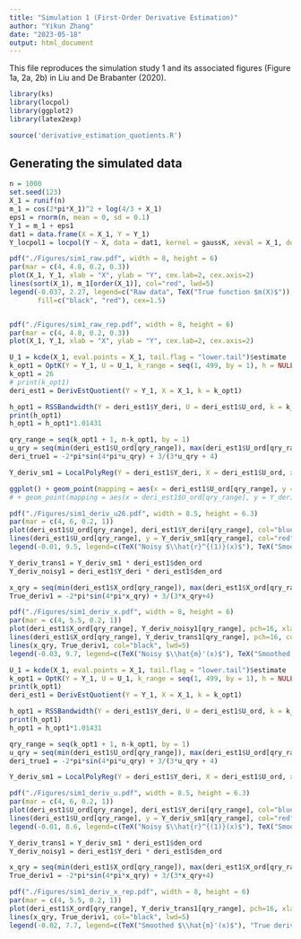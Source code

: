```yaml
---
title: "Simulation 1 (First-Order Derivative Estimation)"
author: "Yikun Zhang"
date: "2023-05-18"
output: html_document
---
```


This file reproduces the simulation study 1 and its associated figures (Figure 1a, 2a, 2b) in Liu and De Brabanter (2020). 

```r
library(ks)
library(locpol)
library(ggplot2)
library(latex2exp)

source('derivative_estimation_quotients.R')
```

## Generating the simulated data

```r
n = 1000
set.seed(123)
X_1 = runif(n)
m_1 = cos(2*pi*X_1)^2 + log(4/3 + X_1)
eps1 = rnorm(n, mean = 0, sd = 0.1)
Y_1 = m_1 + eps1
dat1 = data.frame(X = X_1, Y = Y_1)
Y_locpol1 = locpol(Y ~ X, data = dat1, kernel = gaussK, xeval = X_1, deg = 3)
```

```r
pdf("./Figures/sim1_raw.pdf", width = 8, height = 6)
par(mar = c(4, 4.8, 0.2, 0.3))  
plot(X_1, Y_1, xlab = "X", ylab = "Y", cex.lab=2, cex.axis=2)
lines(sort(X_1), m_1[order(X_1)], col="red", lwd=5)
legend(-0.037, 2.27, legend=c("Raw data", TeX("True function $m(X)$")),
       fill=c("black", "red"), cex=1.5)


pdf("./Figures/sim1_raw_rep.pdf", width = 8, height = 6)
par(mar = c(4, 4.8, 0.2, 0.3))  
plot(X_1, Y_1, xlab = "X", ylab = "Y", cex.lab=2, cex.axis=2)
```

```r
U_1 = kcde(X_1, eval.points = X_1, tail.flag = "lower.tail")$estimate
k_opt1 = OptK(Y = Y_1, U = U_1, k_range = seq(1, 499, by = 1), h = NULL, kern = gaussK)
k_opt1 = 26
# print(k_opt1)
deri_est1 = DerivEstQuotient(Y = Y_1, X = X_1, k = k_opt1)

h_opt1 = RSSBandwidth(Y = deri_est1$Y_deri, U = deri_est1$U_ord, k = k_opt1, h_range = seq(0.04, 0.1, by = 0.005), deg = 3)
print(h_opt1)
h_opt1 = h_opt1*1.01431

qry_range = seq(k_opt1 + 1, n-k_opt1, by = 1)
u_qry = seq(min(deri_est1$U_ord[qry_range]), max(deri_est1$U_ord[qry_range]), length.out = 100)
deri_true1 = -2*pi*sin(4*pi*u_qry) + 3/(3*u_qry + 4)

Y_deriv_sm1 = LocalPolyReg(Y = deri_est1$Y_deri, X = deri_est1$U_ord, xeval = deri_est1$U_ord, h = h_opt1, kern = gaussK, deg = 3, deriv_ord = 0)

ggplot() + geom_point(mapping = aes(x = deri_est1$U_ord[qry_range], y = deri_est1$Y_deri[qry_range]), size = 0.7, color = "blue") + geom_line(mapping = aes(x = u_qry, y = deri_true1), color = "red", linetype = "dashed", size = 1) + theme_bw(base_size = 22) + xlab("u") + ylab(TeX("y', $\\hat{r}'(u)$"))
# + geom_point(mapping = aes(x = deri_est1$U_ord[qry_range], y = Y_deriv_sm1[qry_range]), size = 1, color = "green") 
```

```r
pdf("./Figures/sim1_deriv_u26.pdf", width = 8.5, height = 6.3)
par(mar = c(4, 6, 0.2, 1))  
plot(deri_est1$U_ord[qry_range], deri_est1$Y_deri[qry_range], col="blue", pch=20, xlab = "U", ylab = TeX("$\\hat{Y}^{(1)}, \\hat{r}^{(1)}(u)$"), cex.lab=2, cex.axis=2)
lines(deri_est1$U_ord[qry_range], y = Y_deriv_sm1[qry_range], col="red", lwd=5, lty="dashed")
legend(-0.01, 9.5, legend=c(TeX("Noisy $\\hat{r}^{(1)}(x)$"), TeX("Smoothed $\\hat{r}^{(1)}(x)$")), fill=c("blue", "red"), cex=1.5)
```


```r
Y_deriv_trans1 = Y_deriv_sm1 * deri_est1$den_ord
Y_deriv_noisy1 = deri_est1$Y_deri * deri_est1$den_ord

x_qry = seq(min(deri_est1$X_ord[qry_range]), max(deri_est1$X_ord[qry_range]), length.out = 100)
True_deriv1 = -2*pi*sin(4*pi*x_qry) + 3/(3*x_qry+4)

pdf("./Figures/sim1_deriv_x.pdf", width = 8, height = 6)
par(mar = c(4, 5.5, 0.2, 1))
plot(deri_est1$X_ord[qry_range], Y_deriv_noisy1[qry_range], pch=16, xlab = "X", ylab = TeX("$m'(x), \\hat{m}'(x)$"), col="blue", cex.lab=2, cex.axis=2, cex=0.7)
lines(deri_est1$X_ord[qry_range], Y_deriv_trans1[qry_range], pch=16, col="red", cex=0.7, lty="dashed", lwd=5)
lines(x_qry, True_deriv1, col="black", lwd=5)
legend(-0.03, 9.7, legend=c(TeX("Noisy $\\hat{m}'(x)$"), TeX("Smoothed $\\hat{m}'(x)$"), "True derivative"), fill=c("blue", "red", "black"), cex=1.5)
```


```r
U_1 = kcde(X_1, eval.points = X_1, tail.flag = "lower.tail")$estimate
k_opt1 = OptK(Y = Y_1, U = U_1, k_range = seq(1, 499, by = 1), h = NULL, kern = gaussK)
print(k_opt1)
deri_est1 = DerivEstQuotient(Y = Y_1, X = X_1, k = k_opt1)

h_opt1 = RSSBandwidth(Y = deri_est1$Y_deri, U = deri_est1$U_ord, k = k_opt1, h_range = seq(0.04, 0.1, by = 0.005), deg = 3)
print(h_opt1)
h_opt1 = h_opt1*1.01431

qry_range = seq(k_opt1 + 1, n-k_opt1, by = 1)
u_qry = seq(min(deri_est1$U_ord[qry_range]), max(deri_est1$U_ord[qry_range]), length.out = 100)
deri_true1 = -2*pi*sin(4*pi*u_qry) + 3/(3*u_qry + 4)

Y_deriv_sm1 = LocalPolyReg(Y = deri_est1$Y_deri, X = deri_est1$U_ord, xeval = deri_est1$U_ord, h = h_opt1, kern = gaussK, deg = 3, deriv_ord = 0)
```

```r
pdf("./Figures/sim1_deriv_u.pdf", width = 8.5, height = 6.3)
par(mar = c(4, 6, 0.2, 1))  
plot(deri_est1$U_ord[qry_range], deri_est1$Y_deri[qry_range], col="blue", pch=20, xlab = "U", ylab = TeX("$\\hat{Y}^{(1)}, \\hat{r}^{(1)}(u)$"), cex.lab=2, cex.axis=2)
lines(deri_est1$U_ord[qry_range], y = Y_deriv_sm1[qry_range], col="red", lty="dashed", lwd=5)
legend(-0.01, 8.6, legend=c(TeX("Noisy $\\hat{r}^{(1)}(x)$"), TeX("Smoothed $\\hat{r}^{(1)}(x)$")), fill=c("blue", "red"), cex=1.5)
```

```r
Y_deriv_trans1 = Y_deriv_sm1 * deri_est1$den_ord
Y_deriv_noisy1 = deri_est1$Y_deri * deri_est1$den_ord

x_qry = seq(min(deri_est1$X_ord[qry_range]), max(deri_est1$X_ord[qry_range]), length.out = 100)
True_deriv1 = -2*pi*sin(4*pi*x_qry) + 3/(3*x_qry+4)

pdf("./Figures/sim1_deriv_x_rep.pdf", width = 8, height = 6)
par(mar = c(4, 5.5, 0.2, 1))
plot(deri_est1$X_ord[qry_range], Y_deriv_trans1[qry_range], pch=16, xlab = "X", ylab = TeX("$m'(x), \\hat{m}'(x)$"), col="blue", cex.lab=2, cex.axis=2, cex=0.7)
lines(x_qry, True_deriv1, col="black", lwd=5)
legend(-0.02, 7.7, legend=c(TeX("Smoothed $\\hat{m}'(x)$"), "True derivative"), fill=c("blue", "black"), cex=1.5)
```

